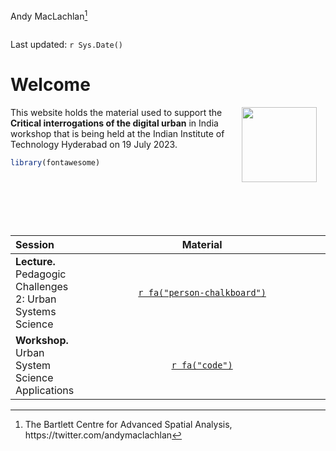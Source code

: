 Andy MacLachlan[^index-1]

[^index-1]: The Bartlett Centre for Advanced Spatial Analysis, https://twitter.com/andymaclachlan

```r
```

Last updated: `r Sys.Date()`

# Welcome {.unnumbered}

This website <a href="https://www.ucl.ac.uk/bartlett/casa/"><img src="general_images/casa_logo.jpg" width="120" align="right" style="margin: 0 1em 0 1em"/></a> holds the material used to support the **Critical interrogations of the digital urban** in India workshop that is being held at the Indian Institute of Technology Hyderabad on 19 July 2023.

```r
library(fontawesome)
```

<br/>

<br/>


<br/>

| Session                                                    |                                             Material                                             |
|:-----------|:---------------------------------------------------:|
| **Lecture.** Pedagogic Challenges 2: Urban Systems Science |     [`r fa("person-chalkboard")`](https://andrewmaclachlan.github.io/digital-urban-hyderabad-lecture/)      |
| **Workshop.** Urban System Science Applications            | [`r fa("code")`](https://andrewmaclachlan.github.io/digital-urban-hyderabad/2_spatial_data.html) |
